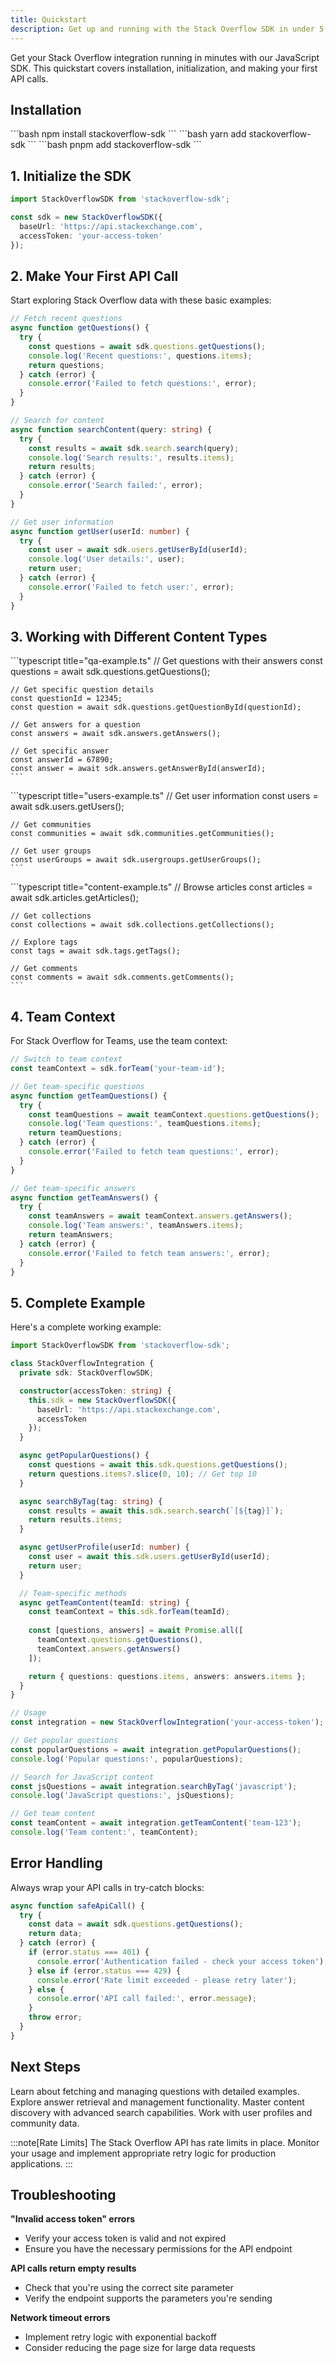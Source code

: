 ```yaml
---
title: Quickstart
description: Get up and running with the Stack Overflow SDK in under 5 minutes.
---
```


Get your Stack Overflow integration running in minutes with our JavaScript SDK. This quickstart covers installation, initialization, and making your first API calls.

## Installation

<Tabs>
  <TabItem label="npm">
    ```bash
    npm install stackoverflow-sdk
    ```
  </TabItem>
  <TabItem label="yarn">
    ```bash
    yarn add stackoverflow-sdk
    ```
  </TabItem>
  <TabItem label="pnpm">
    ```bash
    pnpm add stackoverflow-sdk
    ```
  </TabItem>
</Tabs>

## 1. Initialize the SDK

```typescript title="app.ts"
import StackOverflowSDK from 'stackoverflow-sdk';

const sdk = new StackOverflowSDK({
  baseUrl: 'https://api.stackexchange.com',
  accessToken: 'your-access-token'
});
```

## 2. Make Your First API Call

Start exploring Stack Overflow data with these basic examples:

```typescript title="api-calls.ts"
// Fetch recent questions
async function getQuestions() {
  try {
    const questions = await sdk.questions.getQuestions();
    console.log('Recent questions:', questions.items);
    return questions;
  } catch (error) {
    console.error('Failed to fetch questions:', error);
  }
}

// Search for content
async function searchContent(query: string) {
  try {
    const results = await sdk.search.search(query);
    console.log('Search results:', results.items);
    return results;
  } catch (error) {
    console.error('Search failed:', error);
  }
}

// Get user information
async function getUser(userId: number) {
  try {
    const user = await sdk.users.getUserById(userId);
    console.log('User details:', user);
    return user;
  } catch (error) {
    console.error('Failed to fetch user:', error);
  }
}
```

## 3. Working with Different Content Types

<Tabs>
  <TabItem label="Questions & Answers">
    ```typescript title="qa-example.ts"
    // Get questions with their answers
    const questions = await sdk.questions.getQuestions();
    
    // Get specific question details
    const questionId = 12345;
    const question = await sdk.questions.getQuestionById(questionId);
    
    // Get answers for a question
    const answers = await sdk.answers.getAnswers();
    
    // Get specific answer
    const answerId = 67890;
    const answer = await sdk.answers.getAnswerById(answerId);
    ```
  </TabItem>
  <TabItem label="Users & Communities">
    ```typescript title="users-example.ts"
    // Get user information
    const users = await sdk.users.getUsers();
    
    // Get communities
    const communities = await sdk.communities.getCommunities();
    
    // Get user groups
    const userGroups = await sdk.usergroups.getUserGroups();
    ```
  </TabItem>
  <TabItem label="Content & Tags">
    ```typescript title="content-example.ts"
    // Browse articles
    const articles = await sdk.articles.getArticles();
    
    // Get collections
    const collections = await sdk.collections.getCollections();
    
    // Explore tags
    const tags = await sdk.tags.getTags();
    
    // Get comments
    const comments = await sdk.comments.getComments();
    ```
  </TabItem>
</Tabs>

## 4. Team Context

For Stack Overflow for Teams, use the team context:

```typescript title="team-example.ts"
// Switch to team context
const teamContext = sdk.forTeam('your-team-id');

// Get team-specific questions
async function getTeamQuestions() {
  try {
    const teamQuestions = await teamContext.questions.getQuestions();
    console.log('Team questions:', teamQuestions.items);
    return teamQuestions;
  } catch (error) {
    console.error('Failed to fetch team questions:', error);
  }
}

// Get team-specific answers
async function getTeamAnswers() {
  try {
    const teamAnswers = await teamContext.answers.getAnswers();
    console.log('Team answers:', teamAnswers.items);
    return teamAnswers;
  } catch (error) {
    console.error('Failed to fetch team answers:', error);
  }
}
```

## 5. Complete Example

Here's a complete working example:

```typescript title="complete-example.ts"
import StackOverflowSDK from 'stackoverflow-sdk';

class StackOverflowIntegration {
  private sdk: StackOverflowSDK;

  constructor(accessToken: string) {
    this.sdk = new StackOverflowSDK({
      baseUrl: 'https://api.stackexchange.com',
      accessToken
    });
  }

  async getPopularQuestions() {
    const questions = await this.sdk.questions.getQuestions();
    return questions.items?.slice(0, 10); // Get top 10
  }

  async searchByTag(tag: string) {
    const results = await this.sdk.search.search(`[${tag}]`);
    return results.items;
  }

  async getUserProfile(userId: number) {
    const user = await this.sdk.users.getUserById(userId);
    return user;
  }

  // Team-specific methods
  async getTeamContent(teamId: string) {
    const teamContext = this.sdk.forTeam(teamId);
    
    const [questions, answers] = await Promise.all([
      teamContext.questions.getQuestions(),
      teamContext.answers.getAnswers()
    ]);

    return { questions: questions.items, answers: answers.items };
  }
}

// Usage
const integration = new StackOverflowIntegration('your-access-token');

// Get popular questions
const popularQuestions = await integration.getPopularQuestions();
console.log('Popular questions:', popularQuestions);

// Search for JavaScript content
const jsQuestions = await integration.searchByTag('javascript');
console.log('JavaScript questions:', jsQuestions);

// Get team content
const teamContent = await integration.getTeamContent('team-123');
console.log('Team content:', teamContent);
```

## Error Handling

Always wrap your API calls in try-catch blocks:

```typescript title="error-handling.ts"
async function safeApiCall() {
  try {
    const data = await sdk.questions.getQuestions();
    return data;
  } catch (error) {
    if (error.status === 401) {
      console.error('Authentication failed - check your access token');
    } else if (error.status === 429) {
      console.error('Rate limit exceeded - please retry later');
    } else {
      console.error('API call failed:', error.message);
    }
    throw error;
  }
}
```

## Next Steps

<CardGrid>
  <Card title="Questions API" icon="document">
    Learn about fetching and managing questions with detailed examples.
  </Card>
  <Card title="Answers API" icon="puzzle">
    Explore answer retrieval and management functionality.
  </Card>
  <Card title="Search API" icon="magnifier">
    Master content discovery with advanced search capabilities.
  </Card>
  <Card title="Users API" icon="user">
    Work with user profiles and community data.
  </Card>
</CardGrid>

:::note[Rate Limits]
The Stack Overflow API has rate limits in place. Monitor your usage and implement appropriate retry logic for production applications.
:::

## Troubleshooting

**"Invalid access token" errors**
- Verify your access token is valid and not expired
- Ensure you have the necessary permissions for the API endpoint

**API calls return empty results**
- Check that you're using the correct site parameter
- Verify the endpoint supports the parameters you're sending

**Network timeout errors**
- Implement retry logic with exponential backoff
- Consider reducing the page size for large data requests